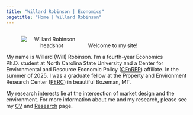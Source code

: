 ```yaml
---
title: "Willard Robinson | Economics"
pagetitle: "Home | Willard Robinson"
---
```

<meta name="google-site-verification" content="apxfYeosxqOM5sqd5ri-fn1RF0FpUE1oWwMbxMH9Rkg"/>

<script type="application/ld+json">
  {
    "@context" : "https://schema.org",
    "@type" : "WebSite",
    "name" : "Willard Robinson",
    "url" : "https://wmrobin.github.io/"
  }
</script>

<style>
  figure {
    margin-right: 15px;
    text-align: center;
    float: left; 
  }

  figure img {
    /* Maintain aspect ratio */
    height: auto;
    /* Remove any extra space below the image */
    display: block;
  }
  
  /* Style for the caption */
   
  figcaption {
    /* Optional: Add a background color to improve readability */
    /*background-color: rgba(0, 0, 0, 0.7);
    /* Optional: Set text color */
    /*  color: #fff;
    /* Optional: Add padding for better aesthetics */
    /*  padding: 10px;
    box-sizing: border-box;
    /* Include padding in the width */
    display: block;
    /* Ensure the caption is a block-level element */
    /* Add space between the image and the caption */
    margin-top: 5px;
  }

</style>

<figure style= "max-width: 33%;" margin = "20">
  <img src="images/robinson-headshot.jpg" alt="Willard Robinson headshot">
</figure>

<br>

Welcome to my site!

My name is Willard (Will) Robinson.
I'm a fourth-year Economics Ph.D. student at North Carolina State University and a Center for Environmental and Resource Economic Policy (<a href="https://cenrep.ncsu.edu/" target="_blank">CEnREP</a>) affiliate.
In the summer of 2025, I was a graduate fellow at the Property and Environment Research Center (<a href="https://perc.org/" target="_blank">PERC</a>) in beautiful Bozeman, MT.

My research interests lie at the intersection of market design and the environment. For more information about me and my research, please see my [CV](cv.html) and [Research](research.html) page.
